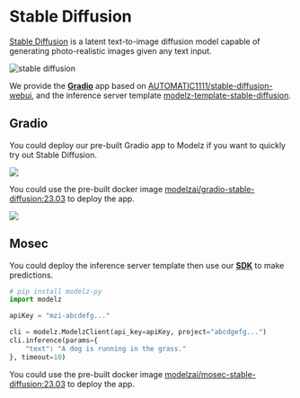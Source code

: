 # Stable Diffusion

[Stable Diffusion](https://github.com/Stability-AI/stablediffusion) is a latent text-to-image diffusion model capable of generating photo-realistic images given any text input.

![stable diffusion](./images/sd.png)

We provide the [**Gradio**](../frameworks/gradio) app based on [AUTOMATIC1111/stable-diffusion-webui](https://github.com/AUTOMATIC1111/stable-diffusion-webui), and the inference server template [modelz-template-stable-diffusion](https://github.com/tensorchord/modelz-template-mosec).

## Gradio

You could deploy our pre-built Gradio app to Modelz if you want to quickly try out Stable Diffusion.

![](./images/sd-gradio.png)

You could use the pre-built docker image [modelzai/gradio-stable-diffusion:23.03](https://hub.docker.com/layers/modelzai/gradio-stable-diffusion/23.03/images/sha256-45529c4783f716fd30d16ea054718286c14f0cc289bc6cc4a7057269eaace430?context=repo) to deploy the app.

![](./images/gradio-demo.png)

## Mosec

You could deploy the inference server template then use our [**SDK**](../sdk) to make predictions.

```python copy
# pip install modelz-py
import modelz

apiKey = "mzi-abcdefg..."

cli = modelz.ModelzClient(api_key=apiKey, project="abcdgefg...")
cli.inference(params={
    "text": "A dog is running in the grass."
}, timeout=10)
```

You could use the pre-built docker image [modelzai/mosec-stable-diffusion:23.03]() to deploy the app.
